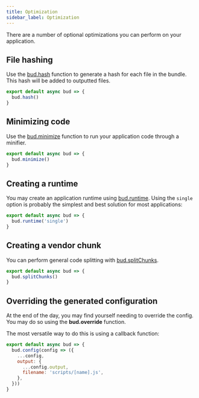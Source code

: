 ```yaml
---
title: Optimization
sidebar_label: Optimization
---
```


There are a number of optional optimizations you can perform on your application.

## File hashing

Use the [bud.hash](/docs/bud.hash) function to generate a hash for each file in the bundle. This hash will be added to outputted files.

```js title=bud.config.js
export default async bud => {
  bud.hash()
}
```

## Minimizing code

Use the [bud.minimize](/docs/bud.minimize) function to run your application code through a minifier.

```js title=bud.config.js
export default async bud => {
  bud.minimize()
}
```

## Creating a runtime

You may create an application runtime using [bud.runtime](/docs/bud.runtime). Using the `single` option is probably
the simplest and best solution for most applications:

```js title=bud.config.js
export default async bud => {
  bud.runtime('single')
}
```

## Creating a vendor chunk

You can perform general code splitting with [bud.splitChunks](/docs/bud.splitChunks).

```js title=bud.config.js
export default async bud => {
  bud.splitChunks()
}
```

## Overriding the generated configuration

At the end of the day, you may find yourself needing to override the config. You may do so using the **bud.override** function.

The most versatile way to do this is using a callback function:

```js title=bud.config.js
export default async bud => {
  bud.config(config => ({
    ...config,
    output: {
      ...config.output,
      filename: 'scripts/[name].js',
    },
  }))
}
```
